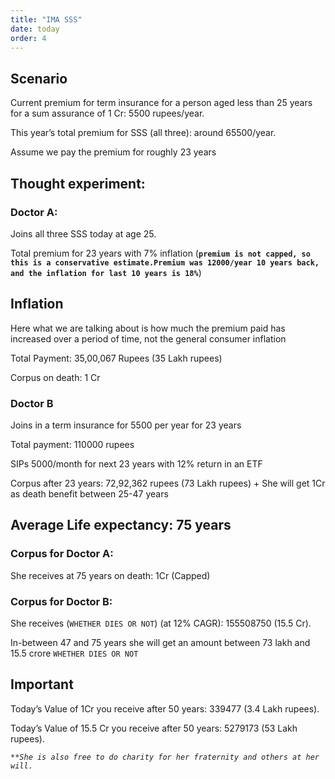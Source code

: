 ```yaml
---
title: "IMA SSS"
date: today
order: 4
---
```


## Scenario

Current premium for term insurance for a person aged less than 25 years for a sum assurance of 1 Cr: 5500 rupees/year.

This year's total premium for SSS (all three): around 65500/year.

Assume we pay the premium for roughly 23 years

## Thought experiment:

### Doctor A:

Joins all three SSS today at age 25.

Total premium for 23 years with 7% inflation (**`premium is not capped, so this is a conservative estimate.Premium was 12000/year 10 years back, and the inflation for last 10 years is 18%`**)

:::{.callout-tip}
## Inflation
Here what we are talking about is how much the premium paid has increased over a period of time, not the general consumer inflation
:::

Total Payment: 35,00,067 Rupees (35 Lakh rupees)

Corpus on death: 1 Cr

### Doctor B

Joins in a term insurance for 5500 per year for 23 years

Total payment: 110000 rupees

SIPs 5000/month for next 23 years with 12% return in an ETF

Corpus after 23 years: 72,92,362 rupees (73 Lakh rupees) + She will get 1Cr as death benefit between 25-47 years

## Average Life expectancy: 75 years

### Corpus for Doctor A:

She receives at 75 years on death: 1Cr (Capped)

### Corpus for Doctor B:

She receives (`WHETHER DIES OR NOT`) (at 12% CAGR): 155508750 (15.5 Cr).

In-between 47 and 75 years she will get an amount between 73 lakh and 15.5 crore `WHETHER DIES OR NOT`

::: callout-note
## Important

Today's Value of 1Cr you receive after 50 years: 339477 (3.4 Lakh rupees).

Today's Value of 15.5 Cr you receive after 50 years: 5279173 (53 Lakh rupees).

*`**She is also free to do charity for her fraternity and others at her will.`*
:::
